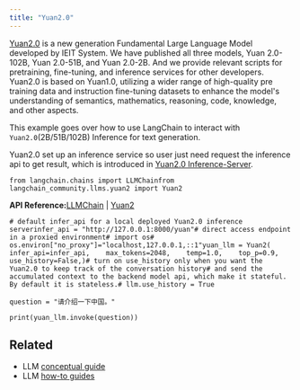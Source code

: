 ```yaml
---
title: "Yuan2.0"
---
```


[Yuan2.0](https://github.com/IEIT-Yuan/Yuan-2.0) is a new generation Fundamental Large Language Model developed by IEIT System. We have published all three models, Yuan 2.0-102B, Yuan 2.0-51B, and Yuan 2.0-2B. And we provide relevant scripts for pretraining, fine-tuning, and inference services for other developers. Yuan2.0 is based on Yuan1.0, utilizing a wider range of high-quality pre training data and instruction fine-tuning datasets to enhance the model's understanding of semantics, mathematics, reasoning, code, knowledge, and other aspects.

This example goes over how to use LangChain to interact with `Yuan2.0`(2B/51B/102B) Inference for text generation.

Yuan2.0 set up an inference service so user just need request the inference api to get result, which is introduced in [Yuan2.0 Inference-Server](https://github.com/IEIT-Yuan/Yuan-2.0/blob/main/oss/inference_server.md).

```
from langchain.chains import LLMChainfrom langchain_community.llms.yuan2 import Yuan2
```

**API Reference:**[LLMChain](https://python.langchain.com/api_reference/langchain/chains/langchain.chains.llm.LLMChain.html) | [Yuan2](https://python.langchain.com/api_reference/community/llms/langchain_community.llms.yuan2.Yuan2.html)

```
# default infer_api for a local deployed Yuan2.0 inference serverinfer_api = "http://127.0.0.1:8000/yuan"# direct access endpoint in a proxied environment# import os# os.environ["no_proxy"]="localhost,127.0.0.1,::1"yuan_llm = Yuan2(    infer_api=infer_api,    max_tokens=2048,    temp=1.0,    top_p=0.9,    use_history=False,)# turn on use_history only when you want the Yuan2.0 to keep track of the conversation history# and send the accumulated context to the backend model api, which make it stateful. By default it is stateless.# llm.use_history = True
```

```
question = "请介绍一下中国。"
```

```
print(yuan_llm.invoke(question))
```

## Related

* LLM [conceptual guide](/src/oss/concepts/text_llms)
* LLM [how-to guides](/src/oss/how_to/#llms)
